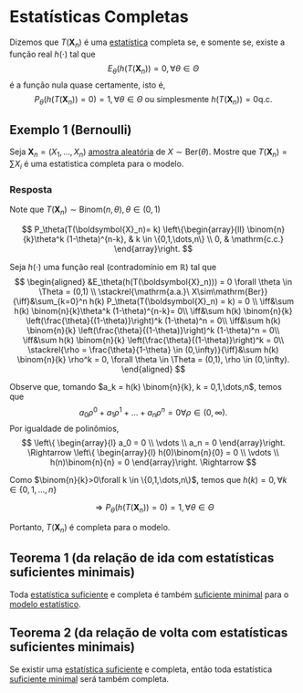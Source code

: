 # Estatísticas Completas

Dizemos que $T(\boldsymbol{X}_n)$ é uma [estatística](estatisticas.qmd) completa se, e somente se, existe a função real
$h(\cdot)$ tal que
$$
E_\theta(h(T(\boldsymbol{X}_n)) = 0, \forall \theta \in \Theta
$$
é a função nula quase certamente, isto é,
$$
P_\theta(h(T(\boldsymbol{X}_n))=0) = 1, \forall \theta \in \Theta\; \text{ou simplesmente}\ h(T(\boldsymbol{X}_n)) = 0 \mathrm{q.c.}
$$

## Exemplo 1 (Bernoulli)

Seja $\boldsymbol{X}_n = (X_1,\dots,X_n)$ [amostra aleatória](populacao-e-amostra.qmd#sec-aa) de $X\sim\mathrm{Ber}(\theta)$.
Mostre que $T(\boldsymbol{X}_n) = \sum X_i$ é uma estatistica completa para o modelo.

### Resposta

Note que $T(\boldsymbol{X}_n) \sim \mathrm{Binom}(n,\theta), \theta \in (0,1)$

$$
P_\theta(T(\boldsymbol{X}_n)= k) \left\{\begin{array}{ll}
\binom{n}{k}\theta^k (1-\theta)^{n-k}, & k \in \{0,1,\dots,n\} \\
0, & \mathrm{c.c.}
\end{array}\right.
$$

Seja $h(\cdot)$ uma função real (contradomínio em $\mathbb{R}$) tal que
$$
\begin{aligned}
&E_\theta(h(T(\boldsymbol{X}_n))) = 0 \forall \theta \in \Theta = (0,1) \\
\stackrel{\mathrm{a.a.}\ X\sim\mathrm{Ber}}{\iff}&\sum_{k=0}^n h(k) P_\theta(T(\boldsymbol{X}_n) = k) = 0 \\
\iff&\sum h(k) \binom{n}{k}\theta^k (1-\theta)^{n-k}= 0\\
\iff&\sum h(k) \binom{n}{k} \left(\frac{\theta}{(1-\theta)}\right)^k (1-\theta)^n = 0\\
\iff&\sum h(k) \binom{n}{k} \left(\frac{\theta}{(1-\theta)}\right)^k (1-\theta)^n = 0\\
\iff&\sum h(k) \binom{n}{k} \left(\frac{\theta}{(1-\theta)}\right)^k  = 0\\
\stackrel{\rho = \frac{\theta}{1-\theta} \in (0,\infty)}{\iff}&\sum h(k) \binom{n}{k} \rho^k = 0, \forall \theta \in \Theta = (0,1), \rho \in (0,\infty).
\end{aligned}
$$

Observe que, tomando $a_k = h(k) \binom{n}{k}, k = 0,1,\dots,n$, temos que
$$
a_0 \rho^0 + a_1 \rho^1 + \dots + a_n \rho^n = 0 \forall \rho \in (0,\infty).
$$
Por igualdade de polinômios,
$$
\left\{
\begin{array}{l}
a_0 = 0 \\
\vdots \\
a_n = 0
\end{array}\right. \Rightarrow
\left\{
\begin{array}{l}
h(0)\binom{n}{0} = 0 \\
\vdots \\
h(n)\binom{n}{n} = 0
\end{array}\right. \Rightarrow
$$

Como $\binom{n}{k}>0\forall k \in \{0,1,\dots,n\}$, temos que $h(k) = 0, \forall k \in \{0,1,\dots,n\}$

$$
\Rightarrow P_\theta(h(T(\boldsymbol{X}_n)) = 0) = 1, \forall \theta \in \Theta
$$

Portanto, $T(\boldsymbol{X}_n)$ é completa para o modelo.

## Teorema 1 (da relação de ida com estatísticas suficientes minimais)

Toda [estatística suficiente](estatisticas-suficientes.qmd) e completa é também
[suficiente minimal](estatisticas-suficientes.qmd#sec-sm) para o [modelo estatístico](modelo-estatistico.qmd).

## Teorema 2 (da relação de volta com estatísticas suficientes minimais)

Se existir uma [estatística suficiente](estatisticas-suficientes.qmd) e completa, então toda estatística
[suficiente minimal](estatisticas-suficientes.qmd#sec-sm) será também completa.
